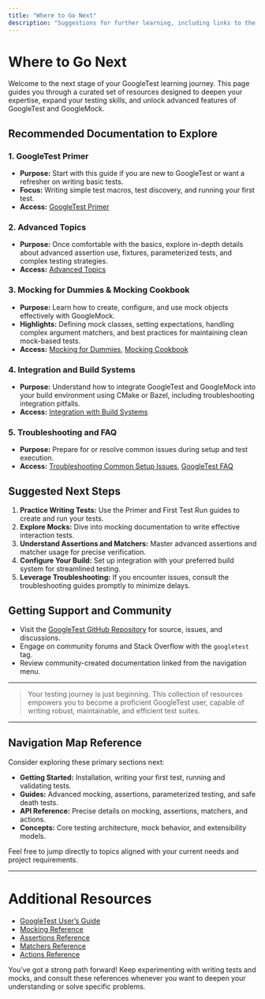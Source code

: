 ```yaml
---
title: "Where to Go Next"
description: "Suggestions for further learning, including links to the GoogleTest Primer, advanced guides, and external documentation. Empowers users to deepen their test skills and explore more features."
---
```


# Where to Go Next

Welcome to the next stage of your GoogleTest learning journey. This page guides you through a curated set of resources designed to deepen your expertise, expand your testing skills, and unlock advanced features of GoogleTest and GoogleMock.

## Recommended Documentation to Explore

### 1. GoogleTest Primer
- **Purpose:** Start with this guide if you are new to GoogleTest or want a refresher on writing basic tests.
- **Focus:** Writing simple test macros, test discovery, and running your first test.
- **Access:** [GoogleTest Primer](/getting-started/first-test-run/create-first-test)

### 2. Advanced Topics
- **Purpose:** Once comfortable with the basics, explore in-depth details about advanced assertion use, fixtures, parameterized tests, and complex testing strategies.
- **Access:** [Advanced Topics](/guides/core-workflows/assertions-and-matchers)

### 3. Mocking for Dummies & Mocking Cookbook
- **Purpose:** Learn how to create, configure, and use mock objects effectively with GoogleMock.
- **Highlights:** Defining mock classes, setting expectations, handling complex argument matchers, and best practices for maintaining clean mock-based tests.
- **Access:** [Mocking for Dummies](/docs/gmock_for_dummies.html), [Mocking Cookbook](/docs/gmock_cook_book.html)

### 4. Integration and Build Systems
- **Purpose:** Understand how to integrate GoogleTest and GoogleMock into your build environment using CMake or Bazel, including troubleshooting integration pitfalls.
- **Access:** [Integration with Build Systems](/overview/use-cases-integration/integration-with-build-systems)

### 5. Troubleshooting and FAQ
- **Purpose:** Prepare for or resolve common issues during setup and test execution.
- **Access:** [Troubleshooting Common Setup Issues](/getting-started/troubleshooting/common-setup-issues), [GoogleTest FAQ](/docs/faq.html)

## Suggested Next Steps

1. **Practice Writing Tests:** Use the Primer and First Test Run guides to create and run your tests.
2. **Explore Mocks:** Dive into mocking documentation to write effective interaction tests.
3. **Understand Assertions and Matchers:** Master advanced assertions and matcher usage for precise verification.
4. **Configure Your Build:** Set up integration with your preferred build system for streamlined testing.
5. **Leverage Troubleshooting:** If you encounter issues, consult the troubleshooting guides promptly to minimize delays.

## Getting Support and Community

- Visit the [GoogleTest GitHub Repository](https://github.com/google/googletest) for source, issues, and discussions.
- Engage on community forums and Stack Overflow with the `googletest` tag.
- Review community-created documentation linked from the navigation menu.

---

> Your testing journey is just beginning. This collection of resources empowers you to become a proficient GoogleTest user, capable of writing robust, maintainable, and efficient test suites.

---

## Navigation Map Reference

Consider exploring these primary sections next:

- **Getting Started:** Installation, writing your first test, running and validating tests.
- **Guides:** Advanced mocking, assertions, parameterized testing, and safe death tests.
- **API Reference:** Precise details on mocking, assertions, matchers, and actions.
- **Concepts:** Core testing architecture, mock behavior, and extensibility models.

Feel free to jump directly to topics aligned with your current needs and project requirements.


---

# Additional Resources

- [GoogleTest User’s Guide](/docs/index.md)
- [Mocking Reference](/docs/reference/mocking.md)
- [Assertions Reference](/docs/reference/assertions.md)
- [Matchers Reference](/docs/reference/matchers.md)
- [Actions Reference](/docs/reference/actions.md)

<Check>
You’ve got a strong path forward! Keep experimenting with writing tests and mocks, and consult these references whenever you want to deepen your understanding or solve specific problems.
</Check>
